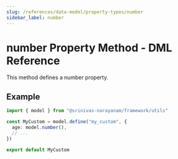 ```yaml
---
slug: /references/data-model/property-types/number
sidebar_label: number
---
```



# number Property Method - DML Reference

This method defines a number property.

## Example

```ts
import { model } from "@srinivas-narayanam/framework/utils"

const MyCustom = model.define("my_custom", {
  age: model.number(),
  // ...
})

export default MyCustom
```
